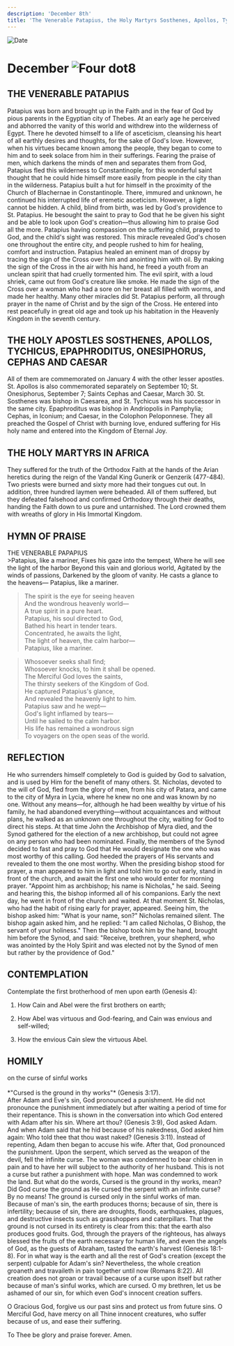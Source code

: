 ```yaml
---
description: 'December 8th'
title: 'The Venerable Patapius, the Holy Martyrs Sosthenes, Apollos, Tychicus, Epaphroditus, Onesiphorus, Cephas, and Caesar'
---
```


<RunningHead />
<Image src="/title-imprint.png" height={68} width={50} alt="Date" className="title-imprint"/>

# <div id="date">December <Image className="four-dot" src="/four-dot.png" height={15} width={15} alt="Four dot" />8</div>

## THE VENERABLE PATAPIUS

Patapius was born and brought up in the Faith and in the fear of God by pious parents in the Egyptian city of Thebes. At an early age he perceived and abhorred the vanity of this world and withdrew into the wilderness of Egypt. There he devoted himself to a life of asceticism, cleansing his heart of all earthly desires and thoughts, for the sake of God's love. However, when his virtues became known among the people, they began to come to him and to seek solace from him in their sufferings. Fearing the praise of men, which darkens the minds of men and separates them from God, Patapius fled this wilderness to Constantinople, for this wonderful saint thought that he could hide himself more easily from people in the city than in the wilderness. Patapius built a hut for himself in the proximity of the Church of Blachernae in Constantinople. There, immured and unknown, he continued his interrupted life of eremetic asceticism. However, a light cannot be hidden. A child, blind from birth, was led by God's providence to St. Patapius. He besought the saint to pray to God that he be given his sight and be able to look upon God's creation—thus allowing him to praise God all the more. Patapius having compassion on the suffering child, prayed to God, and the child's sight was restored. This miracle revealed God's chosen one throughout the entire city, and people rushed to him for healing, comfort and instruction. Patapius healed an eminent man of dropsy by tracing the sign of the Cross over him and anointing him with oil. By making the sign of the Cross in the air with his hand, he freed a youth from an unclean spirit that had cruelly tormented him. The evil spirit, with a loud shriek, came out from God's creature like smoke. He made the sign of the Cross over a woman who had a sore on her breast all filled with worms, and made her healthy. Many other miracles did St. Patapius perform, all through prayer in the name of Christ and by the sign of the Cross. He entered into rest peacefully in great old age and took up his habitation in the Heavenly Kingdom in the seventh century.

## THE HOLY APOSTLES SOSTHENES, APOLLOS, TYCHICUS, EPAPHRODITUS, ONESIPHORUS, CEPHAS AND CAESAR

All of them are commemorated on January 4 with the other lesser apostles. St. Apollos is also commemorated separately on September 10; St. Onesiphorus, September 7; Saints Cephas and Caesar, March 30. St. Sosthenes was bishop in Caesarea, and St. Tychicus was his successor in the same city. Epaphroditus was bishop in Andriopolis in Pamphylia; Cephas, in Iconium; and Caesar, in the Colophon Peloponnese. They all preached the Gospel of Christ with burning love, endured suffering for His holy name and entered into the Kingdom of Eternal Joy.

## THE HOLY MARTYRS IN AFRICA

They suffered for the truth of the Orthodox Faith at the hands of the Arian heretics during the reign of the Vandal King Gunerik or Genzerik (477-484). Two priests were burned and sixty more had their tongues cut out. In addition, three hundred laymen were beheaded. All of them suffered, but they defeated falsehood and confirmed Orthodoxy through their deaths, handing the Faith down to us pure and untarnished. The Lord crowned them with wreaths of glory in His Immortal Kingdom.


## HYMN OF PRAISE
<div style={{textAlign:'center', color:'crimson', fontWeight:'bold'}}>
THE VENERABLE PAPAPIUS
</div>
>Patapius, like a mariner,  
Fixes his gaze into the tempest,  
Where he will see the light of the harbor  
Beyond this vain and glorious world,  
Agitated by the winds of passions,  
Darkened by the gloom of vanity.  
He casts a glance to the heavens—  
Patapius, like a mariner.  
  
>The spirit is the eye for seeing heaven  
And the wondrous heavenly world—  
A true spirit in a pure heart.  
Patapius, his soul directed to God,  
Bathed his heart in tender tears.  
Concentrated, he awaits the light,  
The light of heaven, the calm harbor—  
Patapius, like a mariner.  
  
>Whosoever seeks shall find;  
Whosoever knocks, to him it shall be opened.  
The Merciful God loves the saints,  
The thirsty seekers of the Kingdom of God.  
He captured Patapius's glance,  
And revealed the heavenly light to him.  
Patapius saw and he wept—  
God's light inflamed by tears—  
Until he sailed to the calm harbor.  
His life has remained a wondrous sign  
To voyagers on the open seas of the world.   


## REFLECTION
He who surrenders himself completely to God is guided by God to salvation, and is used by Him for the benefit of many others. St. Nicholas, devoted to the will of God, fled from the glory of men, from his city of Patara, and came to the city of Myra in Lycia, where he knew no one and was known by no one. Without any means—for, although he had been wealthy by virtue of his family, he had abandoned everything—without acquaintances and without plans, he walked as an unknown one throughout the city, waiting for God to direct his steps. At that time John the Archbishop of Myra died, and the Synod gathered for the election of a new archbishop, but could not agree on any person who had been nominated. Finally, the members of the Synod decided to fast and pray to God that He would designate the one who was most worthy of this calling. God heeded the prayers of His servants and revealed to them the one most worthy. When the presiding bishop stood for prayer, a man appeared to him in light and told him to go out early, stand in front of the church, and await the first one who would enter for morning prayer. "Appoint him as archbishop; his name is Nicholas," he said. Seeing and hearing this, the bishop informed all of his companions. Early the next day, he went in front of the church and waited. At that moment St. Nicholas, who had the habit of rising early for prayer, appeared. Seeing him, the bishop asked him: "What is your name, son?" Nicholas remained silent. The bishop again asked him, and he replied: "I am called Nicholas, O Bishop, the servant of your holiness." Then the bishop took him by the hand, brought him before the Synod, and said: "Receive, brethren, your shepherd, who was anointed by the Holy Spirit and was elected not by the Synod of men but rather by the providence of God."


## CONTEMPLATION

Contemplate the first brotherhood of men upon earth (Genesis 4):

1. How Cain and Abel were the first brothers on earth;

2. How Abel was virtuous and God-fearing, and Cain was envious and self-willed;

3. How the envious Cain slew the virtuous Abel.


## HOMILY
<div style={{textAlign:'center', color:'crimson', fontWeight:'bold'}}>
on the curse of sinful works
</div>
<br />
<div style={{textAlign:'right'}}>
*"Cursed is the ground in thy works"* (Genesis 3:17).
</div>
After Adam and Eve's sin, God pronounced a punishment. He did not pronounce the punishment immediately but after waiting a period of time for their repentance. This is shown in the conversation into which God entered with Adam after his sin. Where art thou? (Genesis 3:9), God asked Adam. And when Adam said that he hid because of his nakedness, God asked him again: Who told thee that thou wast naked? (Genesis 3:11). Instead of repenting, Adam then began to accuse his wife. After that, God pronounced the punishment. Upon the serpent, which served as the weapon of the devil, fell the infinite curse. The woman was condemned to bear children in pain and to have her will subject to the authority of her husband. This is not a curse but rather a punishment with hope. Man was condemned to work the land. But what do the words, Cursed is the ground in thy works, mean? Did God curse the ground as He cursed the serpent with an infinite curse? By no means! The ground is cursed only in the sinful works of man. Because of man's sin, the earth produces thorns; because of sin, there is infertility; because of sin, there are droughts, floods, earthquakes, plagues, and destructive insects such as grasshoppers and caterpillars. That the ground is not cursed in its entirety is clear from this: that the earth also produces good fruits. God, through the prayers of the righteous, has always blessed the fruits of the earth necessary for human life, and even the angels of God, as the guests of Abraham, tasted the earth's harvest (Genesis 18:1-8). For in what way is the earth and all the rest of God's creation (except the serpent) culpable for Adam's sin? Nevertheless, the whole creation groaneth and travaileth in pain together until now (Romans 8:22). All creation does not groan or travail because of a curse upon itself but rather because of man's sinful works, which are cursed. O my brethren, let us be ashamed of our sin, for which even God's innocent creation suffers.

O Gracious God, forgive us our past sins and protect us from future sins. O Merciful God, have mercy on all Thine innocent creatures, who suffer because of us, and ease their suffering.

To Thee be glory and praise forever. Amen.
